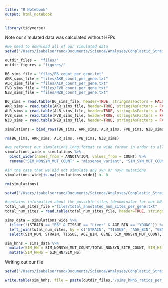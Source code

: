 ```yaml
---
title: "R Notebook"
output: html_notebook
---
```



```r
library(tidyverse)
```

Note our simulated data was calculated without HFPs

```r
#we need to download all of our simulated data 
setwd("/Users/isabelserrano/Documents/Science/Analyses/Conplastic_Strains/files_and_analyses/genomewide_selection_scan/")

outdir_files =  "files/"
outdir_figures = "figures/"

B6_sims_file = "files/B6_count_per_gene.txt"
AKR_sims_file = "files/AKR_count_per_gene.txt"
ALR_sims_file = "files/ALR_count_per_gene.txt"
FVB_sims_file = "files/FVB_count_per_gene.txt"
NZB_sims_file = "files/NZB_count_per_gene.txt"

B6_sims = read.table(B6_sims_file, header=TRUE, stringsAsFactors = FALSE)
AKR_sims = read.table(AKR_sims_file, header=TRUE, stringsAsFactors = FALSE)
ALR_sims = read.table(ALR_sims_file, header=TRUE, stringsAsFactors = FALSE)
FVB_sims = read.table(FVB_sims_file, header=TRUE, stringsAsFactors = FALSE)
NZB_sims = read.table(NZB_sims_file, header=TRUE, stringsAsFactors = FALSE)


```

```r

simulations = bind_rows(B6_sims, AKR_sims, ALR_sims, FVB_sims, NZB_sims)

rm(B6_sims, AKR_sims, ALR_sims, FVB_sims, NZB_sims)

```

```r
#we reformat our simulations long format to wide format in order to allow for easy calculations of the ratio
simulations_wide = simulations %>% 
  pivot_wider(names_from = ANNOTATION, values_from = COUNT) %>% 
  rename("SIM_NONSYN_MUT_COUNT" = "missense_variant", "SIM_SYN_MUT_COUNT" = "synonymous_variant") 

#in the case that we did not simulate any syn or nsyn mutations 
simulations_wide[is.na(simulations_wide)] <- 0

rm(simulations)

```

```r
setwd("/Users/isabelserrano/Documents/Science/Analyses/Conplastic_Strains/files_and_analyses/genomewide_selection_scan/")

#contains information about the possible sites (denominator for our hN and hS quantities)
total_num_sites_file ="files/total_annotated_num_sites_per_gene.txt"
total_num_sites = read.table(total_num_sites_file, header=TRUE, stringsAsFactors = FALSE)
```


```r
sims_data = simulations_wide %>% 
  filter(!(STRAIN == "B6" & TISSUE == "Liver" & AGE_BIN == "YOUNG")) %>%
  left_join(total_num_sites, by = c("STRAIN", "TISSUE", "AGE_BIN", "GENE")) %>% 
  select(SIM_RUN, STRAIN, TISSUE, AGE_BIN, GENE, SIM_NONSYN_MUT_COUNT, TOTAL_NONSYN_SITE_COUNT, SIM_SYN_MUT_COUNT, TOTAL_SYN_SITE_COUNT)

```

```r
sim_hnhs = sims_data %>% 
  mutate(SIM_HN = SIM_NONSYN_MUT_COUNT/TOTAL_NONSYN_SITE_COUNT, SIM_HS = SIM_SYN_MUT_COUNT/TOTAL_SYN_SITE_COUNT) %>% 
  mutate(SIM_HNHS = SIM_HN/SIM_HS)
```

Writing out our file

```r
setwd("/Users/isabelserrano/Documents/Science/Analyses/Conplastic_Strains/files_and_analyses/genomewide_selection_scan/")

write.table(sim_hnhs, file = paste(outdir_files,"/sims_hNhS_ratios_per_gene.txt", sep = ""), sep = "\t", quote = F, row.names = T)

```


